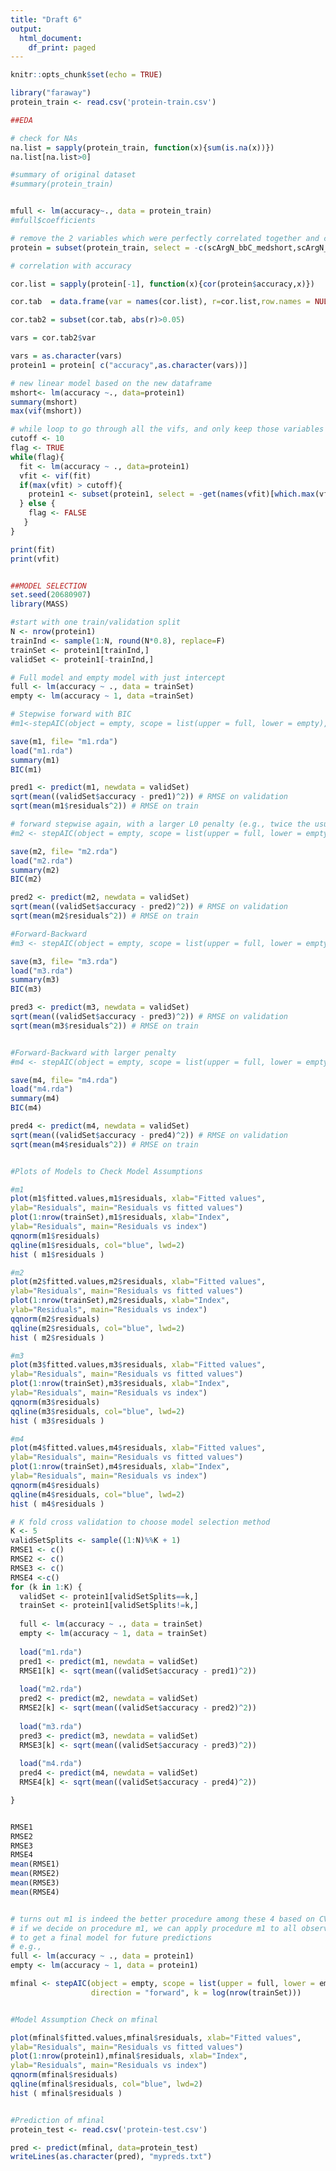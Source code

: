 ```yaml
---
title: "Draft 6"
output:
  html_document:
    df_print: paged
---
```


```r
knitr::opts_chunk$set(echo = TRUE)
```

```r

library("faraway")
protein_train <- read.csv('protein-train.csv')

##EDA

# check for NAs
na.list = sapply(protein_train, function(x){sum(is.na(x))})
na.list[na.list>0]

#summary of original dataset
#summary(protein_train)


mfull <- lm(accuracy~., data = protein_train)
#mfull$coefficients

# remove the 2 variables which were perfectly correlated together and create a new dataframe
protein = subset(protein_train, select = -c(scArgN_bbC_medshort,scArgN_bbO_short) )

# correlation with accuracy

cor.list = sapply(protein[-1], function(x){cor(protein$accuracy,x)})

cor.tab  = data.frame(var = names(cor.list), r=cor.list,row.names = NULL)

cor.tab2 = subset(cor.tab, abs(r)>0.05)

vars = cor.tab2$var

vars = as.character(vars)
protein1 = protein[ c("accuracy",as.character(vars))]

# new linear model based on the new dataframe
mshort<- lm(accuracy ~., data=protein1)
summary(mshort)
max(vif(mshort))

# while loop to go through all the vifs, and only keep those variables with a vif < 10
cutoff <- 10
flag <- TRUE
while(flag){
  fit <- lm(accuracy ~ ., data=protein1)
  vfit <- vif(fit)
  if(max(vfit) > cutoff){
    protein1 <- subset(protein1, select = -get(names(vfit)[which.max(vfit)]))
  } else {
    flag <- FALSE
   }
}

print(fit)
print(vfit)


##MODEL SELECTION 
set.seed(20680907)
library(MASS)

#start with one train/validation split
N <- nrow(protein1)
trainInd <- sample(1:N, round(N*0.8), replace=F)
trainSet <- protein1[trainInd,]
validSet <- protein1[-trainInd,]

# Full model and empty model with just intercept
full <- lm(accuracy ~ ., data = trainSet)
empty <- lm(accuracy ~ 1, data =trainSet)

# Stepwise forward with BIC
#m1<-stepAIC(object = empty, scope = list(upper = full, lower = empty), direction = "forward", k = log(nrow(trainSet)))

save(m1, file= "m1.rda")
load("m1.rda")
summary(m1)
BIC(m1)

pred1 <- predict(m1, newdata = validSet)
sqrt(mean((validSet$accuracy - pred1)^2)) # RMSE on validation
sqrt(mean(m1$residuals^2)) # RMSE on train

# forward stepwise again, with a larger L0 penalty (e.g., twice the usual BIC penalty)
#m2 <- stepAIC(object = empty, scope = list(upper = full, lower = empty), direction = "forward", k = 2*log(nrow(trainSet)))

save(m2, file= "m2.rda")
load("m2.rda")
summary(m2)
BIC(m2)

pred2 <- predict(m2, newdata = validSet)
sqrt(mean((validSet$accuracy - pred2)^2)) # RMSE on validation
sqrt(mean(m2$residuals^2)) # RMSE on train

#Forward-Backward
#m3 <- stepAIC(object = empty, scope = list(upper = full, lower = empty), direction = "both", k = log(nrow(trainSet)))

save(m3, file= "m3.rda")
load("m3.rda")
summary(m3)
BIC(m3)

pred3 <- predict(m3, newdata = validSet)
sqrt(mean((validSet$accuracy - pred3)^2)) # RMSE on validation
sqrt(mean(m3$residuals^2)) # RMSE on train


#Forward-Backward with larger penalty 
#m4 <- stepAIC(object = empty, scope = list(upper = full, lower = empty), direction = "both", k = 2*log(nrow(trainSet)))

save(m4, file= "m4.rda")
load("m4.rda")
summary(m4)
BIC(m4)

pred4 <- predict(m4, newdata = validSet)
sqrt(mean((validSet$accuracy - pred4)^2)) # RMSE on validation
sqrt(mean(m4$residuals^2)) # RMSE on train


#Plots of Models to Check Model Assumptions 

#m1
plot(m1$fitted.values,m1$residuals, xlab="Fitted values",
ylab="Residuals", main="Residuals vs fitted values")
plot(1:nrow(trainSet),m1$residuals, xlab="Index",
ylab="Residuals", main="Residuals vs index")
qqnorm(m1$residuals)
qqline(m1$residuals, col="blue", lwd=2)
hist ( m1$residuals )

#m2
plot(m2$fitted.values,m2$residuals, xlab="Fitted values",
ylab="Residuals", main="Residuals vs fitted values")
plot(1:nrow(trainSet),m2$residuals, xlab="Index",
ylab="Residuals", main="Residuals vs index")
qqnorm(m2$residuals)
qqline(m2$residuals, col="blue", lwd=2)
hist ( m2$residuals )

#m3
plot(m3$fitted.values,m3$residuals, xlab="Fitted values",
ylab="Residuals", main="Residuals vs fitted values")
plot(1:nrow(trainSet),m3$residuals, xlab="Index",
ylab="Residuals", main="Residuals vs index")
qqnorm(m3$residuals)
qqline(m3$residuals, col="blue", lwd=2)
hist ( m3$residuals )

#m4
plot(m4$fitted.values,m4$residuals, xlab="Fitted values",
ylab="Residuals", main="Residuals vs fitted values")
plot(1:nrow(trainSet),m4$residuals, xlab="Index",
ylab="Residuals", main="Residuals vs index")
qqnorm(m4$residuals)
qqline(m4$residuals, col="blue", lwd=2)
hist ( m4$residuals )

# K fold cross validation to choose model selection method
K <- 5
validSetSplits <- sample((1:N)%%K + 1)
RMSE1 <- c()
RMSE2 <- c()
RMSE3 <- c()
RMSE4 <-c()
for (k in 1:K) {
  validSet <- protein1[validSetSplits==k,]
  trainSet <- protein1[validSetSplits!=k,]  
  
  full <- lm(accuracy ~ ., data = trainSet)
  empty <- lm(accuracy ~ 1, data = trainSet)
  
  load("m1.rda")
  pred1 <- predict(m1, newdata = validSet)
  RMSE1[k] <- sqrt(mean((validSet$accuracy - pred1)^2))  
  
  load("m2.rda")
  pred2 <- predict(m2, newdata = validSet)
  RMSE2[k] <- sqrt(mean((validSet$accuracy - pred2)^2))  
  
  load("m3.rda")
  pred3 <- predict(m3, newdata = validSet)
  RMSE3[k] <- sqrt(mean((validSet$accuracy - pred3)^2))  
  
  load("m4.rda")
  pred4 <- predict(m4, newdata = validSet)
  RMSE4[k] <- sqrt(mean((validSet$accuracy - pred4)^2))  

}


RMSE1
RMSE2
RMSE3
RMSE4
mean(RMSE1)
mean(RMSE2)
mean(RMSE3)
mean(RMSE4)


# turns out m1 is indeed the better procedure among these 4 based on CV prediction error
# if we decide on procedure m1, we can apply procedure m1 to all observations
# to get a final model for future predictions
# e.g.,
full <- lm(accuracy ~ ., data = protein1)
empty <- lm(accuracy ~ 1, data = protein1)

mfinal <- stepAIC(object = empty, scope = list(upper = full, lower = empty),
                  direction = "forward", k = log(nrow(trainSet)))


#Model Assumption Check on mfinal 

plot(mfinal$fitted.values,mfinal$residuals, xlab="Fitted values",
ylab="Residuals", main="Residuals vs fitted values")
plot(1:nrow(protein1),mfinal$residuals, xlab="Index",
ylab="Residuals", main="Residuals vs index")
qqnorm(mfinal$residuals)
qqline(mfinal$residuals, col="blue", lwd=2)
hist ( mfinal$residuals )


#Prediction of mfinal
protein_test <- read.csv('protein-test.csv')

pred <- predict(mfinal, data=protein_test)
writeLines(as.character(pred), "mypreds.txt")



```
